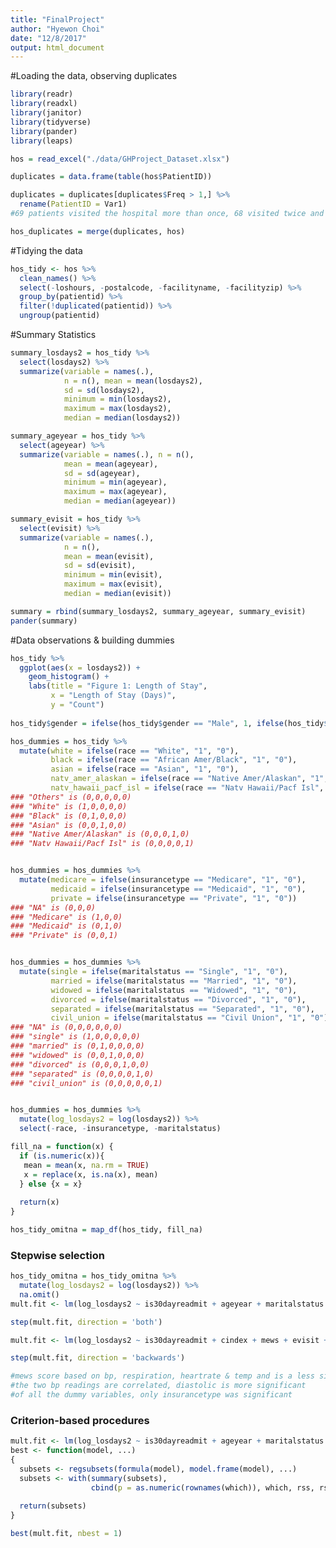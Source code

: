 ```yaml
---
title: "FinalProject"
author: "Hyewon Choi"
date: "12/8/2017"
output: html_document
---
```


#Loading the data, observing duplicates
```r
library(readr)
library(readxl)
library(janitor)
library(tidyverse)
library(pander)
library(leaps)

hos = read_excel("./data/GHProject_Dataset.xlsx")

duplicates = data.frame(table(hos$PatientID)) 

duplicates = duplicates[duplicates$Freq > 1,] %>%
  rename(PatientID = Var1)
#69 patients visited the hospital more than once, 68 visited twice and 1 visited three times

hos_duplicates = merge(duplicates, hos)
```

#Tidying the data
```r
hos_tidy <- hos %>% 
  clean_names() %>%
  select(-loshours, -postalcode, -facilityname, -facilityzip) %>%
  group_by(patientid) %>% 
  filter(!duplicated(patientid)) %>%
  ungroup(patientid)
```

#Summary Statistics
```r
summary_losdays2 = hos_tidy %>% 
  select(losdays2) %>%
  summarize(variable = names(.), 
            n = n(), mean = mean(losdays2), 
            sd = sd(losdays2), 
            minimum = min(losdays2), 
            maximum = max(losdays2), 
            median = median(losdays2))

summary_ageyear = hos_tidy %>% 
  select(ageyear) %>%
  summarize(variable = names(.), n = n(), 
            mean = mean(ageyear),
            sd = sd(ageyear),
            minimum = min(ageyear),
            maximum = max(ageyear),
            median = median(ageyear))

summary_evisit = hos_tidy %>% 
  select(evisit) %>%
  summarize(variable = names(.),
            n = n(),
            mean = mean(evisit),
            sd = sd(evisit),
            minimum = min(evisit),
            maximum = max(evisit),
            median = median(evisit))

summary = rbind(summary_losdays2, summary_ageyear, summary_evisit)
pander(summary)
```

#Data observations & building dummies
```r
hos_tidy %>%
  ggplot(aes(x = losdays2)) + 
    geom_histogram() +
    labs(title = "Figure 1: Length of Stay",
         x = "Length of Stay (Days)",
         y = "Count")
  
hos_tidy$gender = ifelse(hos_tidy$gender == "Male", 1, ifelse(hos_tidy$gender == "Female", 0, NA))

hos_dummies = hos_tidy %>%
  mutate(white = ifelse(race == "White", "1", "0"),
         black = ifelse(race == "African Amer/Black", "1", "0"),
         asian = ifelse(race == "Asian", "1", "0"),
         natv_amer_alaskan = ifelse(race == "Native Amer/Alaskan", "1", "0"),
         natv_hawaii_pacf_isl = ifelse(race == "Natv Hawaii/Pacf Isl", "1", "0"))
### "Others" is (0,0,0,0,0)
### "White" is (1,0,0,0,0)
### "Black" is (0,1,0,0,0)
### "Asian" is (0,0,1,0,0)
### "Native Amer/Alaskan" is (0,0,0,1,0)
### "Natv Hawaii/Pacf Isl" is (0,0,0,0,1)


hos_dummies = hos_dummies %>%
  mutate(medicare = ifelse(insurancetype == "Medicare", "1", "0"),
         medicaid = ifelse(insurancetype == "Medicaid", "1", "0"),
         private = ifelse(insurancetype == "Private", "1", "0"))
### "NA" is (0,0,0)
### "Medicare" is (1,0,0)
### "Medicaid" is (0,1,0)
### "Private" is (0,0,1)


hos_dummies = hos_dummies %>%
  mutate(single = ifelse(maritalstatus == "Single", "1", "0"),
         married = ifelse(maritalstatus == "Married", "1", "0"),
         widowed = ifelse(maritalstatus == "Widowed", "1", "0"),
         divorced = ifelse(maritalstatus == "Divorced", "1", "0"),
         separated = ifelse(maritalstatus == "Separated", "1", "0"),
         civil_union = ifelse(maritalstatus == "Civil Union", "1", "0"))
### "NA" is (0,0,0,0,0,0)
### "single" is (1,0,0,0,0,0)
### "married" is (0,1,0,0,0,0)
### "widowed" is (0,0,1,0,0,0)
### "divorced" is (0,0,0,1,0,0)
### "separated" is (0,0,0,0,1,0)
### "civil_union" is (0,0,0,0,0,1)


hos_dummies = hos_dummies %>%
  mutate(log_losdays2 = log(losdays2)) %>%
  select(-race, -insurancetype, -maritalstatus)
```

```r
fill_na = function(x) {
  if (is.numeric(x)){
   mean = mean(x, na.rm = TRUE)
   x = replace(x, is.na(x), mean)
  } else {x = x} 
    
  return(x)
}

hos_tidy_omitna = map_df(hos_tidy, fill_na)


```

  
### Stepwise selection
```r
hos_tidy_omitna = hos_tidy_omitna %>%
  mutate(log_losdays2 = log(losdays2)) %>%
  na.omit()
mult.fit <- lm(log_losdays2 ~ is30dayreadmit + ageyear + maritalstatus + insurancetype + race + respirationrate + o2sat + heartrate + bmi + temperature + bpsystolic + bpdiastolic, data = hos_tidy_omitna) 

step(mult.fit, direction = 'both') 

```

```r

mult.fit <- lm(log_losdays2 ~ is30dayreadmit + cindex + mews + evisit + icu_flag + ageyear + gender + single + married + widowed + divorced + separated + civil_union + medicare + medicaid + private + white + black + asian + natv_amer_alaskan + natv_hawaii_pacf_isl + respirationrate + o2sat + heartrate + bmi + temperature + bpsystolic + bpdiastolic, data = hos_dummies) 

step(mult.fit, direction = 'backwards')

#mews score based on bp, respiration, heartrate & temp and is a less significant variable than bp, resp $ temp 
#the two bp readings are correlated, diastolic is more significant
#of all the dummy variables, only insurancetype was significant

```

### Criterion-based procedures
```r
mult.fit <- lm(log_losdays2 ~ is30dayreadmit + ageyear + maritalstatus + insurancetype + race + respirationrate + o2sat + heartrate + bmi + temperature + bpsystolic + bpdiastolic, data = hos_tidy_omitna) 
best <- function(model, ...) 
{
  subsets <- regsubsets(formula(model), model.frame(model), ...)
  subsets <- with(summary(subsets),
                  cbind(p = as.numeric(rownames(which)), which, rss, rsq, adjr2, cp, bic))
  
  return(subsets)
}  

best(mult.fit, nbest = 1)
```

